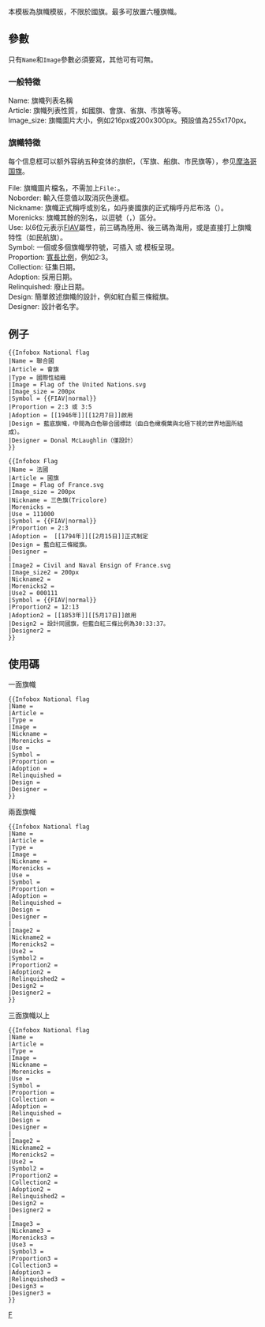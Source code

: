 <noinclude>{{Documentation subpage}}</noinclude>
<!-- EDIT TEMPLATE DOCUMENTATION BELOW THIS LINE -->
本模板為旗幟模板，不限於國旗。最多可放置六種旗幟。

==參數==
只有<code>Name</code>和<code>Image</code>參數必須要寫，其他可有可無。

===一般特徵===
;Name: 旗幟列表名稱
;Article: 旗幟列表性質，如國旗、會旗、省旗、市旗等等。
;Image_size: 旗幟圖片大小，例如216px或200x300px。預設值為255x170px。

===旗幟特徵===
每个信息框可以额外容纳五种变体的旗帜，（军旗、船旗、市民旗等），参见[[摩洛哥国旗]]。

;File: 旗幟圖片檔名，不需加上<code>File:</code>。
;Noborder: 輸入任意值以取消灰色邊框。
;Nickname: 旗幟正式稱呼或別名，如丹麥國旗的正式稱呼丹尼布洛（{{lang|en|Dannebrog}}）。
;Morenicks: 旗幟其餘的別名，以逗號（，）區分。
;Use: 以6位元表示[[FIAV]]屬性，前三碼為陸用、後三碼為海用，或是直接打上旗幟特性（如民航旗）。
;Symbol: 一個或多個旗幟學符號，可插入 {{tl|FIAV}} 或 {{tl|IFIS}} 模板呈現。
;Proportion: [[長寬比|寬長比例]]，例如2:3。
;Collection: 征集日期。
;Adoption: 採用日期。
;Relinquished: 廢止日期。
;Design: 簡單敘述旗幟的設計，例如紅白藍三條縱旗。
;Designer: 設計者名字。

==例子==
{{Infobox National flag
|Name = 聯合國
|Article = 會旗
|Type = 國際性組織
|Image = Flag of the United Nations.svg
|Image_size = 200px
|Use = 
|Symbol = {{FIAV|normal}}
|Proportion = 2:3 或 3:5
|Adoption = [[1946年]][[12月7日]]啟用
|Design = 藍底旗幟，中間為白色聯合國標誌（由白色橄欖葉與北極下視的世界地圖所組成）。
|Designer = Donal McLaughlin（僅設計）
}}
<pre style="overflow:auto;">
{{Infobox National flag
|Name = 聯合國
|Article = 會旗
|Type = 國際性組織
|Image = Flag of the United Nations.svg
|Image_size = 200px
|Symbol = {{FIAV|normal}}
|Proportion = 2:3 或 3:5
|Adoption = [[1946年]][[12月7日]]啟用
|Design = 藍底旗幟，中間為白色聯合國標誌（由白色橄欖葉與北極下視的世界地圖所組成）。
|Designer = Donal McLaughlin（僅設計）
}}
</pre>

{{Infobox Flag
|Name = 法國
|Article = 國旗
|Image = Flag of France.svg
|Image_size = 200px
|Nickname = 三色旗(Tricolore)
|Morenicks = 
|Use = 111000
|Symbol = {{FIAV|normal}}
|Proportion = 2:3
|Adoption =  [[1794年]][[2月15日]]正式制定
|Design = 藍白紅三條縱旗。
|Designer = 
|
|Image2 = Civil and Naval Ensign of France.svg
|Image_size2 = 200px
|Nickname2 = 
|Morenicks2 = 
|Use2 = 000111
|Proportion2 = 12:13
|Adoption2 = [[1853年]][[5月17日]]啟用
|Design2 = 設計同國旗，但藍白紅三條比例為30:33:37。
|Designer2 = 
}}

<pre style="overflow:auto;">
{{Infobox Flag
|Name = 法國
|Article = 國旗
|Image = Flag of France.svg
|Image_size = 200px
|Nickname = 三色旗(Tricolore)
|Morenicks = 
|Use = 111000
|Symbol = {{FIAV|normal}}
|Proportion = 2:3
|Adoption =  [[1794年]][[2月15日]]正式制定
|Design = 藍白紅三條縱旗。
|Designer = 
|
|Image2 = Civil and Naval Ensign of France.svg
|Image_size2 = 200px
|Nickname2 = 
|Morenicks2 = 
|Use2 = 000111
|Symbol = {{FIAV|normal}}
|Proportion2 = 12:13
|Adoption2 = [[1853年]][[5月17日]]啟用
|Design2 = 設計同國旗，但藍白紅三條比例為30:33:37。
|Designer2 = 
}}
</pre>

==使用碼==
{{col-begin}}
{{col-3}}
;一面旗幟
<pre>
{{Infobox National flag
|Name = 
|Article = 
|Type = 
|Image = 
|Nickname = 
|Morenicks = 
|Use = 
|Symbol = 
|Proportion = 
|Adoption = 
|Relinquished = 
|Design = 
|Designer = 
}}
</pre>

{{col-3}}
;兩面旗幟
<pre>
{{Infobox National flag
|Name = 
|Article = 
|Type = 
|Image = 
|Nickname = 
|Morenicks = 
|Use = 
|Symbol = 
|Proportion = 
|Adoption = 
|Relinquished = 
|Design = 
|Designer = 
|
|Image2 = 
|Nickname2 = 
|Morenicks2 = 
|Use2 = 
|Symbol2 = 
|Proportion2 = 
|Adoption2 = 
|Relinquished2 = 
|Design2 = 
|Designer2 = 
}}
</pre>

{{col-3}}
;三面旗幟以上
<pre>
{{Infobox National flag
|Name = 
|Article = 
|Type = 
|Image = 
|Nickname = 
|Morenicks = 
|Use = 
|Symbol = 
|Proportion = 
|Collection = 
|Adoption = 
|Relinquished = 
|Design = 
|Designer = 
|
|Image2 = 
|Nickname2 = 
|Morenicks2 = 
|Use2 = 
|Symbol2 = 
|Proportion2 = 
|Collection2 = 
|Adoption2 = 
|Relinquished2 = 
|Design2 = 
|Designer2 = 
|
|Image3 = 
|Nickname3 = 
|Morenicks3 = 
|Use3 = 
|Symbol3 = 
|Proportion3 = 
|Collection3 = 
|Adoption3 = 
|Relinquished3 = 
|Design3 = 
|Designer3 = 
}}
</pre>
{{col-end}}
<includeonly>

<!-- ADD CATEGORIES BELOW THIS LINE -->
[[Category:旗帜模板| ]]
[[Category:政治及政府訊息框模板|F]]

</includeonly>